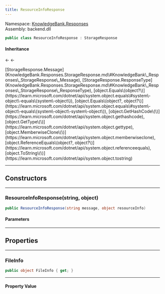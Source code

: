 ```yaml
---
title: ResourceInfoResponse
---
```



Namespace: <a href='../Responses'>KnowledgeBank.Responses</a>  
Assembly: backend.dll  

```csharp
public class ResourceInfoResponse : StorageResponse
```

#### Inheritance

<a href='https://learn.microsoft.com/dotnet/api/system.object' target='_blank' className="no-underline text-inherit hover:text-inherit inline"><CSharpType type='object' /></a> ← <a href='StorageResponse' target='_self' className="no-underline text-inherit hover:text-inherit inline"><CSharpType type='StorageResponse' /></a> ← <a href='' target='_self' className="no-underline text-inherit hover:text-inherit inline"><CSharpType type='ResourceInfoResponse' /></a>



<CollapsibleInherited title='Show Inherited Members (9)'>
[StorageResponse.Message](KnowledgeBank.Responses.StorageResponse.md\#KnowledgeBank\_Responses\_StorageResponse\_Message), 
[StorageResponse.ResponseType](KnowledgeBank.Responses.StorageResponse.md\#KnowledgeBank\_Responses\_StorageResponse\_ResponseType), 
[object.Equals\(object?\)](https://learn.microsoft.com/dotnet/api/system.object.equals\#system\-object\-equals\(system\-object\)), 
[object.Equals\(object?, object?\)](https://learn.microsoft.com/dotnet/api/system.object.equals\#system\-object\-equals\(system\-object\-system\-object\)), 
[object.GetHashCode\(\)](https://learn.microsoft.com/dotnet/api/system.object.gethashcode), 
[object.GetType\(\)](https://learn.microsoft.com/dotnet/api/system.object.gettype), 
[object.MemberwiseClone\(\)](https://learn.microsoft.com/dotnet/api/system.object.memberwiseclone), 
[object.ReferenceEquals\(object?, object?\)](https://learn.microsoft.com/dotnet/api/system.object.referenceequals), 
[object.ToString\(\)](https://learn.microsoft.com/dotnet/api/system.object.tostring)
</CollapsibleInherited>

---
## Constructors

---
###  ResourceInfoResponse\(string, object\)

```csharp
public ResourceInfoResponse(string message, object resourceInfo)
```

<h4 className='mb-0 ml-1'>Parameters</h4>
<TypeTable types={[{"name":"message","type":"string","links":["https://learn.microsoft.com/dotnet/api/system.string"],"description":""},{"name":"resourceInfo","type":"object","links":["https://learn.microsoft.com/dotnet/api/system.object"],"description":""}]} />

---
## Properties

---
###  FileInfo

```csharp
public object FileInfo { get; }
```

---
#### Property Value

 <a href='https://learn.microsoft.com/dotnet/api/system.object' target='_blank' className="no-underline text-inherit hover:text-inherit inline"><CSharpType type='object' /></a>

